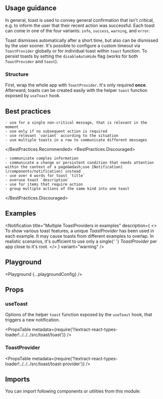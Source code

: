 


<Layout title="Toast" description="A non-disruptive, short message that provides quick feedback on the outcome of an action.">

## Usage guidance

In general, toast is used to convey general confirmation that isn't critical, e.g. to inform the user that their recent action was successful. Each toast can come in one of the four variants: `info`, `success`, `warning`, and `error`.

Toast dismisses automatically after a short time, but also can be dismissed by the user sooner. It's possible to configure a custom timeout via `ToastProvider` globally or for individual toast within `toast` function. To persist toasts by setting the `disableAutoHide` flag (works for both `ToastProvider` and `toast`).

### Structure

First, wrap the whole app with `ToastProvider`. It's only required **once**. Afterward, toasts can be created easily with the helper `toast` function exposed by `useToast` hook.

## Best practices

<BestPractices>
  <BestPractices.Recommended>

    - use for a single non-critical message, that is relevant in the moment
    - use only if no subsequent action is required
    - use relevant `variant` according to the situation
    - use multiple toasts in a row to communicate different messages

  </BestPractices.Recommended>
  <BestPractices.Discouraged>

    - communicate complex information
    - communicate a change or persistent condition that needs attention within the context of a page&mdash;use [Notification](/components/notification) instead
    - use over 4 words for toast `title`
    - overuse toast `description`
    - use for items that require action
    - group multiple actions of the same kind into one toast

  </BestPractices.Discouraged>
</BestPractices>

## Examples

<Notification
  title="Multiple ToastProviders in examples"
  description={
    <>
      To show various toast features, a unique <em>ToastProvider</em> has been
      used in each example. It may cause toasts from different examples to
      overlap. In realistic scenarios, it's sufficient to use only a single{' '}
      <em>ToastProvider</em> per app close to it's root.
    </>
  }
  variant="warning"
/>

<Example title="Basic usage" path="toast/basic-usage">
  <BasicUsage />
</Example>

<Example title="Variants" path="toast/variants">
  <Variants />
</Example>

<Example title="Custom duration" path="toast/custom-duration">
  <CustomDuration />
</Example>

<Example title="Persistent" path="toast/persistent">
  <Persistent />
</Example>

<Example title="Individual Persistent" path="toast/individual-persistent">
  <IndividualPersistent />
</Example>

## Playground

<Playground {...playgroundConfig} />

## Props

### useToast

Options of the helper `toast` function exposed by the `useToast` hook, that triggers a new notification.

<PropsTable
  metadata={require('!!extract-react-types-loader!../../../src/toast/toast')}
/>

### ToastProvider

<PropsTable
  metadata={require('!!extract-react-types-loader!../../../src/toast/toast-provider')}
/>

## Imports

You can import following components or utilities from this module:

<Imports module={ToastExports} path="@datacamp/waffles/toast" />

</Layout>

